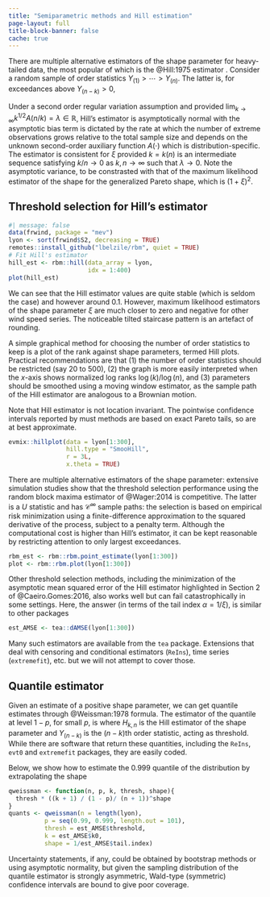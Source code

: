 ```yaml
---
title: "Semiparametric methods and Hill estimation"
page-layout: full
title-block-banner: false
cache: true
---
```


There are multiple alternative estimators of the shape parameter for heavy-tailed data, the most popular of which is the @Hill:1975 estimator . Consider a random sample of order statistics $Y_{(1)} > \cdots > Y_{(n)}$. The latter is, for exceedances above $Y_{(n-k)} >0$, 
\begin{align}
 H_{n,k}(\boldsymbol{Y}) = \frac{1}{k}\sum_{i=n-k+1}^{n} \log Y_{(i)} - \log Y_{(n-k)}, \qquad (j=1, 2), \label{eq:Hillest}
\end{align}

Under a second order regular variation assumption and provided $\lim_{k \to \infty} k^{1/2}A(n/k) = \lambda\in \mathbb{R}$, Hill's estimator is asymptotically normal \citep[Theorem 3.2.5][]{deHaan.Ferreira:2006} with 
\begin{align*}
k^{1/2}(H_{n,k} - \xi) \to \mathsf{No}\{\lambda/(1-\rho), \xi^2\}, \qquad \xi>0, \rho \leq 0;
\end{align*} the asymptotic bias term is dictated by the rate at which the number of extreme observations grows relative to the total sample size and  depends on the unknown second-order auxiliary function $A(\cdot)$ which is distribution-specific. The estimator is consistent for $\xi$  provided $k=k(n)$ is an intermediate sequence satisfying $k/n \to 0$ as $k, n \to \infty$ such that $\lambda \to 0$. Note the asymptotic variance, to be constrasted with that of the maximum likelihood estimator of the shape for the  generalized Pareto shape, which is $(1+\xi)^2$.

## Threshold selection for Hill's estimator

```r
#| message: false
data(frwind, package = "mev")
lyon <- sort(frwind$S2, decreasing = TRUE)
remotes::install_github("lbelzile/rbm", quiet = TRUE)
# Fit Hill's estimator
hill_est <- rbm::hill(data_array = lyon,
                      idx = 1:400)
plot(hill_est)
```

We can see that the Hill estimator values are quite stable (which is seldom the case) and however around 0.1. However, maximum likelihood estimators of the shape parameter $\xi$ are much closer to zero and negative for other wind speed series. The noticeable tilted staircase pattern is an artefact of rounding.


A simple graphical method for choosing the number of order statistics to keep is a plot of the rank against shape parameters, termed Hill plots. Practical recommendations are that (1) the number of order statistics should be restricted (say 20 to 500), (2) the graph is more easily interpreted when the $x$-axis shows normalized log ranks $\log(k)/\log(n)$, and (3) parameters should be smoothed using a moving window estimator, as the sample path of the Hill estimator are analogous to a Brownian motion.

Note that Hill estimator is not location invariant. The pointwise confidence intervals reported by must methods are based on exact Pareto tails, so are at best approximate.

```r
evmix::hillplot(data = lyon[1:300],
                hill.type = "SmooHill", 
                r = 3L, 
                x.theta = TRUE)
```


There are multiple alternative estimators of the shape parameter: extensive simulation studies show that the threshold selection performance using the random block maxima estimator of @Wager:2014 is competitive. The latter is a $U$ statistic and has $\mathcal{C}^{\infty}$ sample paths: the selection is based on empirical risk minimization  using a finite-difference approximation to the squared derivative of the process, subject to a penalty
term. Although the computational cost is higher than Hill’s estimator, it can be kept reasonable by restricting attention to only largest exceedances.

```r
rbm_est <- rbm::rbm.point_estimate(lyon[1:300])
plot <- rbm::rbm.plot(lyon[1:300])
````
Other threshold selection methods, including the minimization of the asymptotic mean squared error of the Hill estimator highlighted in Section 2 of @Caeiro.Gomes:2016, also works well but can fail catastrophically in some settings. Here, the answer (in terms of the tail index $\alpha=1/\xi$), is similar to other packages

```r
est_AMSE <- tea::dAMSE(lyon[1:300])
```

Many such estimators are available from the `tea` package. Extensions that deal with censoring and conditional estimators (`ReIns`), time series (`extremefit`), etc. but we will not attempt to cover those.

## Quantile estimator

Given an estimate of a positive shape parameter, we can get quantile estimates through @Weissman:1978 formula. The estimator of the quantile at level $1-p$, for small $p$, is
\begin{align*}
Q^W_{k,n}(1-p) = Y_{(n-k)} \left\{ \frac{k+1}{p(n+1)} \right\}^{H_{k,n}},                                                                     \end{align*}
where $H_{k,n}$ is the Hill estimator of the shape parameter and $Y_{(n-k)}$ is the $(n-k)$th order statistic, acting as threshold. While there are software that return these quantities, including the `ReIns`, `evt0` and `extremefit` packages, they are easily coded.


Below, we show how to estimate the 0.999 quantile of the distribution by extrapolating the shape
```r
qweissman <- function(n, p, k, thresh, shape){
  thresh * ((k + 1) / (1 - p)/ (n + 1))^shape
}
quants <- qweissman(n = length(lyon), 
          p = seq(0.99, 0.999, length.out = 101), 
          thresh = est_AMSE$threshold,
          k = est_AMSE$k0, 
          shape = 1/est_AMSE$tail.index)
```

Uncertainty statements, if any, could be obtained by bootstrap methods or using asymptotic normality, but given the sampling distribution of the quantile estimator is strongly asymmetric, Wald-type (symmetric) confidence intervals are bound to give poor coverage.
